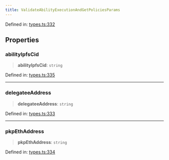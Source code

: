 ```yaml
---
title: ValidateAbilityExecutionAndGetPoliciesParams
---
```


Defined in: [types.ts:332](https://github.com/LIT-Protocol/Vincent/blob/1c902a7c278246adaf4479901c6e2d38e00321e5/packages/libs/contracts-sdk/src/types.ts#L332)

## Properties

### abilityIpfsCid

> **abilityIpfsCid**: `string`

Defined in: [types.ts:335](https://github.com/LIT-Protocol/Vincent/blob/1c902a7c278246adaf4479901c6e2d38e00321e5/packages/libs/contracts-sdk/src/types.ts#L335)

***

### delegateeAddress

> **delegateeAddress**: `string`

Defined in: [types.ts:333](https://github.com/LIT-Protocol/Vincent/blob/1c902a7c278246adaf4479901c6e2d38e00321e5/packages/libs/contracts-sdk/src/types.ts#L333)

***

### pkpEthAddress

> **pkpEthAddress**: `string`

Defined in: [types.ts:334](https://github.com/LIT-Protocol/Vincent/blob/1c902a7c278246adaf4479901c6e2d38e00321e5/packages/libs/contracts-sdk/src/types.ts#L334)
